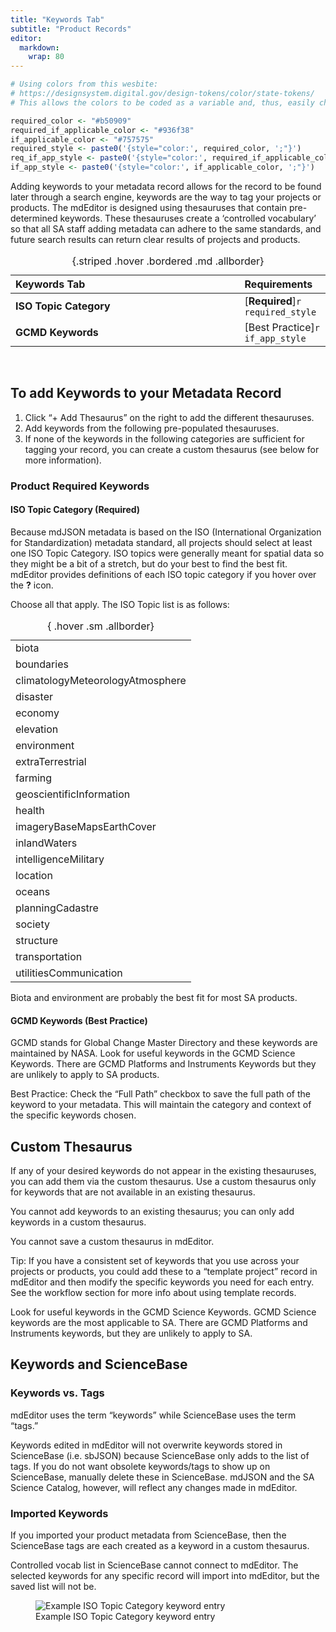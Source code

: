 ```yaml
---
title: "Keywords Tab"
subtitle: "Product Records"
editor: 
  markdown: 
    wrap: 80
---
```


```r
# Using colors from this wesbite:
# https://designsystem.digital.gov/design-tokens/color/state-tokens/
# This allows the colors to be coded as a variable and, thus, easily changed.

required_color <- "#b50909"
required_if_applicable_color <- "#936f38"
if_applicable_color <- "#757575"
required_style <- paste0('{style="color:', required_color, ';"}')
req_if_app_style <- paste0('{style="color:', required_if_applicable_color,';"}')
if_app_style <- paste0('{style="color:', if_applicable_color, ';"}')
```

Adding keywords to your metadata record allows for the record to be found later
through a search engine, keywords are the way to tag your projects or products.
The mdEditor is designed using thesauruses that contain pre-determined keywords.
These thesauruses create a 'controlled vocabulary' so that all SA staff adding
metadata can adhere to the same standards, and future search results can return
clear results of projects and products.

| Keywords Tab | Requirements     |
|:--------------------------------------|:--------------|
| **ISO Topic Category**                | [**Required**]`r required_style`      |
| **GCMD Keywords**                     | [Best Practice]`r if_app_style` |
: {.striped .hover .bordered .md .allborder} 

<br/>

## To add Keywords to your Metadata Record

1.  Click “+ Add Thesaurus” on the right to add the different thesauruses.
2.  Add keywords from the following pre-populated thesauruses.
3.  If none of the keywords in the following categories are sufficient for
    tagging your record, you can create a custom thesaurus (see below for more
    information).

### Product Required Keywords

#### ISO Topic Category (Required)

Because mdJSON metadata is based on the ISO (International Organization for
Standardization) metadata standard, all projects should select at least one
ISO Topic Category. ISO topics were generally meant for spatial data so they
might be a bit of a stretch, but do your best to find the best fit. mdEditor
provides definitions of each ISO topic category if you hover over the **?**
icon.

Choose all that apply. The ISO Topic list is as follows:

|                                   |
|-----------------------------------|
| biota                             |
| boundaries                        |
| climatologyMeteorologyAtmosphere  |
| disaster                          |
| economy                           |
| elevation                         |
| environment                       |
| extraTerrestrial                  |
| farming                           |
| geoscientificInformation          |
| health                            |
| imageryBaseMapsEarthCover         |
| inlandWaters                      |
| intelligenceMilitary              |
| location                          |
| oceans                            |
| planningCadastre                  |
| society                           |
| structure                         |
| transportation                    |
| utilitiesCommunication            |
: { .hover .sm .allborder}   

:::{.callout-tip icon=false}
Biota and environment are probably the best fit for most SA products.
:::

#### GCMD Keywords (Best Practice)

GCMD stands for Global Change Master Directory and these keywords are maintained
by NASA. Look for useful keywords in the GCMD Science Keywords. There are GCMD
Platforms and Instruments Keywords but they are unlikely to apply to SA
products.

::: {.callout-hint appearance="minimal"}
Best Practice: Check the "Full Path" checkbox to save the full path of the
keyword to your metadata. This will maintain the category and context of the
specific keywords chosen.
:::

## Custom Thesaurus

If any of your desired keywords do not appear in the existing thesauruses, you
can add them via the custom thesaurus. Use a custom thesaurus only for keywords
that are not available in an existing thesaurus.

You cannot add keywords to an existing thesaurus; you can only add keywords in a
custom thesaurus.

::: {.callout-hint appearance="minimal"}
You cannot save a custom thesaurus in mdEditor.
:::

::: {.callout-hint appearance="minimal"}
Tip: If you have a consistent set of keywords that you use across your projects
or products, you could add these to a "template project" record in mdEditor and
then modify the specific keywords you need for each entry. See the workflow
section for more info about using template records.
:::

::: {.callout-hint appearance="minimal"}
Look for useful keywords in the GCMD Science Keywords. GCMD Science keywords are
the most applicable to SA. There are GCMD Platforms and Instruments keywords,
but they are unlikely to apply to SA.
:::

## Keywords and ScienceBase

### Keywords vs. Tags

mdEditor uses the term "keywords" while ScienceBase uses the term "tags."

::: {.callout-hint appearance="minimal"}
Keywords edited in mdEditor will not overwrite keywords stored in ScienceBase
(i.e. sbJSON) because ScienceBase only adds to the list of tags. If you do not
want obsolete keywords/tags to show up on ScienceBase, manually delete these in
ScienceBase. mdJSON and the SA Science Catalog, however, will reflect any
changes made in mdEditor.
:::

### Imported Keywords

If you imported your product metadata from ScienceBase, then the ScienceBase
tags are each created as a keyword in a custom thesaurus.

Controlled vocab list in ScienceBase cannot connect to mdEditor. The selected
keywords for any specific record will import into mdEditor, but the saved list
will not be.

![Example ISO Topic Category keyword entry](../../assets/example_keywords_entry.png)

